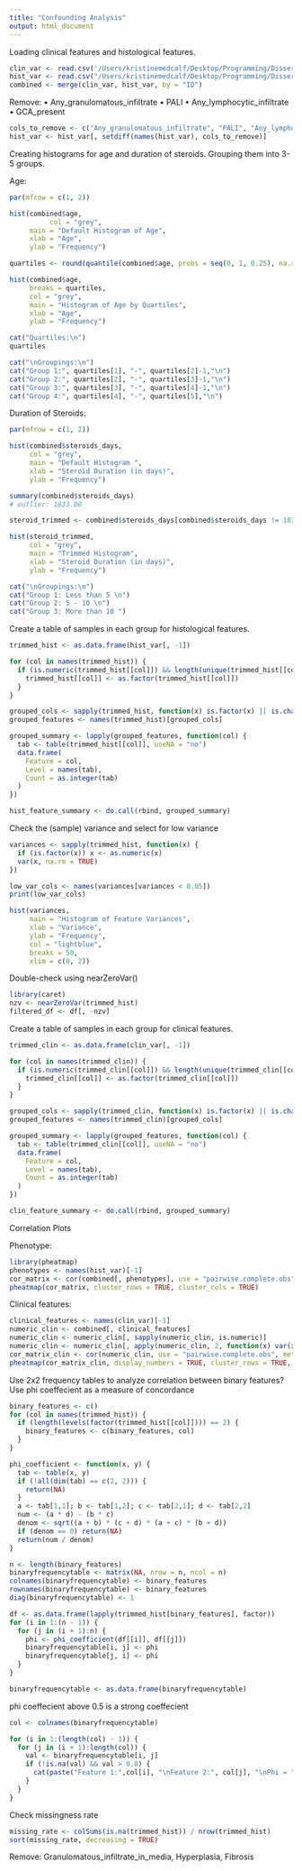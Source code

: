 ```yaml
---
title: "Confounding Analysis"
output: html_document
---
```

Loading clinical features and histological features.
```r
clin_var <- read.csv('/Users/kristinemedcalf/Desktop/Programming/Dissertation_GCA_Prediction/data/clinical_variables_cc_c1_c2.csv')
hist_var <- read.csv("/Users/kristinemedcalf/Desktop/Programming/Dissertation_GCA_Prediction/data/histological_variables_cc_c1_c2.csv")
combined <- merge(clin_var, hist_var, by = "ID")
```

Remove: 
• Any_granulomatous_infiltrate
• PALI
• Any_lymphocytic_infiltrate
• GCA_present

```r
cols_to_remove <- c("Any_granulomatous_infiltrate", "PALI", "Any_lymphocytic_infiltrate", "GCA_present")
hist_var <- hist_var[, setdiff(names(hist_var), cols_to_remove)]
```

Creating histograms for age and duration of steroids. Grouping them into 3-5 groups.

Age:
```r
par(mfrow = c(1, 2)) 

hist(combined$age, 
          col = "grey",
     main = "Default Histogram of Age",
     xlab = "Age",
     ylab = "Frequency")

quartiles <- round(quantile(combined$age, probs = seq(0, 1, 0.25), na.rm = TRUE))

hist(combined$age,
     breaks = quartiles,
     col = "grey",
     main = "Histogram of Age by Quartiles",
     xlab = "Age",
     ylab = "Frequency")

cat("Quartiles:\n")
quartiles

cat("\nGroupings:\n")
cat("Group 1:", quartiles[1], "-", quartiles[2]-1,"\n")
cat("Group 2:", quartiles[2], "-", quartiles[3]-1,"\n")
cat("Group 3:", quartiles[3], "-", quartiles[4]-1,"\n")
cat("Group 4:", quartiles[4], "-", quartiles[5],"\n")

```

Duration of Steroids:
```r
par(mfrow = c(1, 2)) 

hist(combined$steroids_days, 
     col = "grey",
     main = "Default Histogram ",
     xlab = "Steroid Duration (in days)",
     ylab = "Frequency")

summary(combined$steroids_days)
# outlier: 1833.00

steroid_trimmed <- combined$steroids_days[combined$steroids_days != 1833]

hist(steroid_trimmed, 
     col = "grey",
     main = "Trimmed Histogram",
     xlab = "Steroid Duration (in days)",
     ylab = "Frequency")

cat("\nGroupings:\n")
cat("Group 1: Less than 5 \n")
cat("Group 2: 5 - 10 \n")
cat("Group 3: More than 10 ")
```

Create a table of samples in each group for histological features. 
```r
trimmed_hist <- as.data.frame(hist_var[, -1])

for (col in names(trimmed_hist)) {
  if (is.numeric(trimmed_hist[[col]]) && length(unique(trimmed_hist[[col]])) < 10) {
    trimmed_hist[[col]] <- as.factor(trimmed_hist[[col]])
  }
}

grouped_cols <- sapply(trimmed_hist, function(x) is.factor(x) || is.character(x))
grouped_features <- names(trimmed_hist)[grouped_cols]

grouped_summary <- lapply(grouped_features, function(col) {
  tab <- table(trimmed_hist[[col]], useNA = "no") 
  data.frame(
    Feature = col,
    Level = names(tab),
    Count = as.integer(tab)
  )
})

hist_feature_summary <- do.call(rbind, grouped_summary)
```

Check the (sample) variance and select for low variance 
```r
variances <- sapply(trimmed_hist, function(x) {
  if (is.factor(x)) x <- as.numeric(x)
  var(x, na.rm = TRUE)
})

low_var_cols <- names(variances[variances < 0.05])
print(low_var_cols)

hist(variances, 
     main = "Histogram of Feature Variances",
     xlab = "Variance", 
     ylab = "Frequency",
     col = "lightblue", 
     breaks = 50, 
     xlim = c(0, 2))
```

Double-check using nearZeroVar()
```r
library(caret)
nzv <- nearZeroVar(trimmed_hist)
filtered_df <- df[, -nzv] 
```


Create a table of samples in each group for clinical features. 
```r
trimmed_clin <- as.data.frame(clin_var[, -1])

for (col in names(trimmed_clin)) {
  if (is.numeric(trimmed_clin[[col]]) && length(unique(trimmed_clin[[col]])) < 10) {
    trimmed_clin[[col]] <- as.factor(trimmed_clin[[col]])
  }
}

grouped_cols <- sapply(trimmed_clin, function(x) is.factor(x) || is.character(x))
grouped_features <- names(trimmed_clin)[grouped_cols]

grouped_summary <- lapply(grouped_features, function(col) {
  tab <- table(trimmed_clin[[col]], useNA = "no") 
  data.frame(
    Feature = col,
    Level = names(tab),
    Count = as.integer(tab)
  )
})

clin_feature_summary <- do.call(rbind, grouped_summary)
```


Correlation Plots

Phenotype:
```r
library(pheatmap)
phenotypes <- names(hist_var)[-1]
cor_matrix <- cor(combined[, phenotypes], use = "pairwise.complete.obs", method = "kendall") 
pheatmap(cor_matrix, cluster_rows = TRUE, cluster_cols = TRUE)
```

Clinical features:
```r
clinical_features <- names(clin_var)[-1]
numeric_clin <- combined[, clinical_features]
numeric_clin <- numeric_clin[, sapply(numeric_clin, is.numeric)]
numeric_clin <- numeric_clin[, apply(numeric_clin, 2, function(x) var(x, na.rm = TRUE) != 0)]
cor_matrix_clin <- cor(numeric_clin, use = "pairwise.complete.obs", method = "kendall") 
pheatmap(cor_matrix_clin, display_numbers = TRUE, cluster_rows = TRUE, cluster_cols = TRUE)
```

Use 2x2 frequency tables to analyze correlation between binary features? 
Use phi coeffecient as a measure of concordance 

```r
binary_features <- c()
for (col in names(trimmed_hist)) {
  if (length(levels(factor(trimmed_hist[[col]]))) == 2) {
    binary_features <- c(binary_features, col)
  }
}

phi_coefficient <- function(x, y) {
  tab <- table(x, y)
  if (!all(dim(tab) == c(2, 2))) {
    return(NA)
  }
  a <- tab[1,1]; b <- tab[1,2]; c <- tab[2,1]; d <- tab[2,2]
  num <- (a * d) - (b * c)
  denom <- sqrt((a + b) * (c + d) * (a + c) * (b + d))
  if (denom == 0) return(NA)
  return(num / denom)
}

n <- length(binary_features)
binaryfrequencytable <- matrix(NA, nrow = n, ncol = n)
colnames(binaryfrequencytable) <- binary_features
rownames(binaryfrequencytable) <- binary_features
diag(binaryfrequencytable) <- 1

df <- as.data.frame(lapply(trimmed_hist[binary_features], factor))
for (i in 1:(n - 1)) {
  for (j in (i + 1):n) {
    phi <- phi_coefficient(df[[i]], df[[j]])
    binaryfrequencytable[i, j] <- phi
    binaryfrequencytable[j, i] <- phi
  }
}

binaryfrequencytable <- as.data.frame(binaryfrequencytable)

```

phi coeffecient above 0.5 is a strong coeffecient
```r
col <- colnames(binaryfrequencytable)

for (i in 1:(length(col) - 1)) {
  for (j in (i + 1):length(col)) {
    val <- binaryfrequencytable[i, j]
    if (!is.na(val) && val > 0.8) {
      cat(paste("Feature 1:",col[i], "\nFeature 2:", col[j], "\nPhi = ", round(val, 3), "\n\n"))
    }
  }
}
```
Check missingness rate
```r
missing_rate <- colSums(is.na(trimmed_hist)) / nrow(trimmed_hist)
sort(missing_rate, decreasing = TRUE)

```

Remove: Granulomatous_infiltrate_in_media, Hyperplasia, Fibrosis
